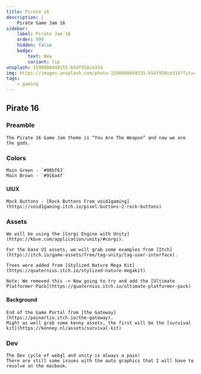 ```yaml
---
title: Pirate 16
description: |
    Pirate Game Jam 16
sidebar:
    label: Pirate Jam 16
    order: 999
    hidden: false
    badge:
        text: New
        variant: tip
unsplash: 1590880449155-b54f958ce314
img: https://images.unsplash.com/photo-1590880449155-b54f958ce314?fit=crop&w=1400&h=700&q=75
tags:
    - gaming
---
```


## Pirate 16

### Preamble

    The Pirate 16 Game Jam theme is “You Are The Weapon” and now we are the gods.

### Colors 

    Main Green - `#00bf63`
    Main Brown - `#916a4f`

#### UIUX

    Mock Buttons - [Rock Buttons From void1gaming](https://void1gaming.itch.io/pixel-buttons-2-rock-buttons)

### Assets

    We will be using the [Corgi Engine with Unity](https://kbve.com/application/unity/#corgi).

    For the base UI assets, we will grab some examples from [Itch](https://itch.io/game-assets/free/tag-unity/tag-user-interface).

    Trees were added from [Stylized Nature Mega Kit](https://quaternius.itch.io/stylized-nature-megakit)
    
    Note: We removed this -> Now going to try and add the [Ultimate Platformer Pack](https://quaternius.itch.io/ultimate-platformer-pack)

#### Background

    End of the Game Portal from [the Gateway](https://painartio.itch.io/the-gateway).
    Might as well grab some kenny assets, the first will be the [survival kit](https://kenney.nl/assets/survival-kit)

### Dev

    The Dev cycle of webgl and unity is always a pain!
    There are still some issues with the auto graphics that I will have to resolve on the macbook.

